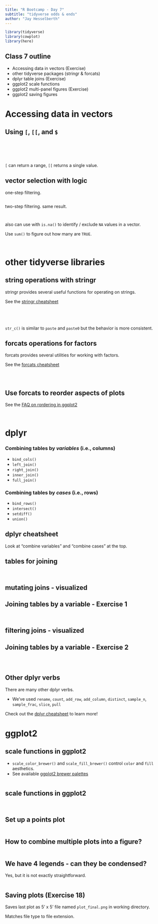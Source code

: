 ```yaml
---
title: "R Bootcamp - Day 7"
subtitle: "tidyverse odds & ends"
author: "Jay Hesselberth"
---
```


```r
library(tidyverse)
library(cowplot)
library(here)
```

## Class 7 outline

* Accessing data in vectors (Exercise)
* other tidyverse packages (stringr & forcats)
* dplyr table joins (Exercise)
* ggplot2 scale functions
* ggplot2 multi-panel figures (Exercise)
* ggplot2 saving figures 

# Accessing data in vectors

## Using `[`, `[[`, and `$` {.smaller}

```r

```

```r

```

```r

```

```r

```

```r

```

`[` can return a range, `[[` returns a single value.

## vector selection with logic {.smaller}

one-step filtering.

```r

```

two-step filtering. same result.

```r

```

```r

```

also can use with `is.na()` to identify / exclude `NA` values in a vector.

Use `sum()` to figure out how many are `TRUE`.

```r

```

```r

```

# other tidyverse libraries

## string operations with stringr {.smaller}

stringr provides several useful functions for operating on strings.

See the [stringr cheatsheet](https://github.com/rstudio/cheatsheets/blob/main/strings.pdf)

```r

```

```r

```

```r

```

```r

```

`str_c()` is similar to `paste` and `paste0` but the behavior is more consistent.

## forcats operations for factors {.smaller}

forcats provides several utilities for working with factors.

See the [forcats cheatsheet](https://github.com/rstudio/cheatsheets/blob/main/factors.pdf)

```r

```

```r

```

```r

```

## Use forcats to reorder aspects of plots {.smaller}

See the [FAQ on rordering in ggplot2](https://ggplot2.tidyverse.org/articles/faq-reordering.html)

```r

```

```r

```

# dplyr

### Combining tables by *variables* (i.e., columns)

  - `bind_cols()`
  - `left_join()`
  - `right_join()`
  - `inner_join()`
  - `full_join()`
 
### Combining tables by *cases* (i.e., rows)

  - `bind_rows()`
  - `intersect()`
  - `setdiff()`
  - `union()`

## dplyr cheatsheet

Look at "combine variables" and "combine cases" at the top.

## tables for joining

```r

```

```r

```

## mutating joins - visualized

## Joining tables by a variable - Exercise 1

```r

```

```r

```

## filtering joins - visualized

## Joining tables by a variable - Exercise 2

```r

```

```r

```

```r

```

## Other dplyr verbs

There are many other dplyr verbs.

- 
We've used `rename`, `count`, `add_row`, `add_column`,
`distinct`, `sample_n`, `sample_frac`, `slice`, `pull`

Check out the [dplyr cheatsheet]() to learn more!

# ggplot2

## scale functions in ggplot2

- `scale_color_brewer()` and `scale_fill_brewer()` control `color` and `fill` aesthetics.
- See available [ggplot2 brewer palettes](https://ggplot2.tidyverse.org/reference/scale_brewer.html#palettes)

```r

```

## scale functions in ggplot2 {.smaller}

```r

```

```r

```

## Set up a points plot {.smaller}

```r

```

## How to combine multiple plots into a figure? {.smaller}

```r

```

## We have 4 legends - can they be condensed? {.smaller}
  
Yes, but it is not exactly straightforward.

```r

```

## Saving plots (Exercise 18)

Saves last plot as 5' x 5' file named `plot_final.png` in working directory.

Matches file type to file extension.

```r

```
